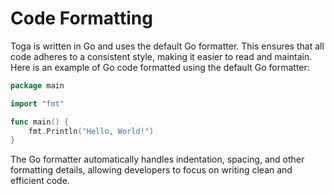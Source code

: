 # Code Formatting

Toga is written in Go and uses the default Go formatter. This ensures that all code adheres to a consistent style, making it easier to read and maintain. Here is an example of Go code formatted using the default Go formatter:

```go
package main

import "fmt"

func main() {
    fmt.Println("Hello, World!")
}
```

The Go formatter automatically handles indentation, spacing, and other formatting details, allowing developers to focus on writing clean and efficient code.
